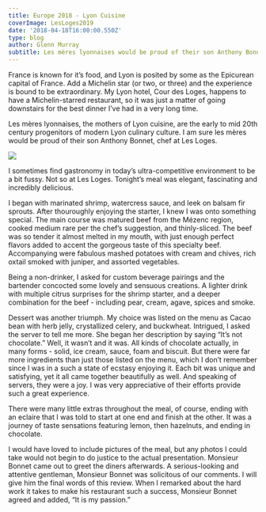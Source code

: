 ---
title: Europe 2018 - Lyon Cuisine
coverImage: LesLoges2019
date: '2018-04-18T16:00:00.550Z'
type: blog
author: Glenn Murray
subtitle: Les mères lyonnaises would be proud of their son Anthony Bonnet, chef at Les Loges.
---

France is known for it’s food, and Lyon is posited by some as the Epicurean capital of France. Add a Michelin star (or two, or three) and the experience is bound to be extraordinary. My Lyon hotel, Cour des Loges, happens to have a Michelin-starred restaurant, so it was just a matter of going downstairs for the best dinner I’ve had in a very long time.

Les mères lyonnaises, the mothers of Lyon cuisine, are the early to mid 20th century progenitors of modern Lyon culinary culture. I am sure les mères would be proud of their son Anthony Bonnet, chef at Les Loges.

<Image src="hotel-de-luxe-lyon-food-michelin-restaurant.jpg"  />

I sometimes find gastronomy in today’s ultra-competitive environment to be a bit fussy. Not so at Les Loges. Tonight’s meal was elegant, fascinating and incredibly delicious.

I began with marinated shrimp, watercress sauce, and leek on balsam fir sprouts. After thouroughly enjoying the starter, I knew I was onto something special.
The main course was matured beef from the Mézenc region, cooked medium rare per the chef’s suggestion, and thinly-sliced. The beef was so tender it almost melted in my mouth, with just enough perfect flavors added to accent the gorgeous taste of this specialty beef. Accompanying were fabulous mashed potatoes with cream and chives, rich oxtail smoked with juniper, and assorted vegetables. 

Being a non-drinker, I asked for custom beverage pairings and the bartender concocted some lovely and sensuous creations. A lighter drink with multiple citrus surprises for the shrimp starter, and a deeper combination for the beef - including pear, cream, agave, spices and smoke. 

Dessert was another triumph. My choice was listed on the menu as Cacao bean with herb jelly, crystallized celery, and buckwheat. Intrigued, I asked the server to tell me more. She began her description by saying “It’s not chocolate.” Well, it wasn’t and it was. All kinds of chocolate actually, in many forms - solid, ice cream, sauce, foam and biscuit. But there were far more ingredients than just those listed on the menu, which I don’t remember since I was in a such a state of ecstasy enjoying it. Each bit was unique and satisfying, yet it all came together beautifully as well. And speaking of servers, they were a joy. I was very appreciative of their efforts provide such a great experience.

There were many little extras throughout the meal, of course, ending with an eclaire that I was told to start at one end and finish at the other. It was a journey of taste sensations featuring lemon, then hazelnuts, and ending in chocolate.

I would have loved to include pictures of the meal, but any photos I could take would not begin to do justice to the actual presentation. Monsieur Bonnet came out to greet the diners afterwards. A serious-looking and attentive gentleman, Monsieur Bonnet was solicitous of our comments. I will give him the final words of this review. When I remarked about the hard work it takes to make his restaurant such a success, Monsieur Bonnet agreed and added, “It is my passion.”
